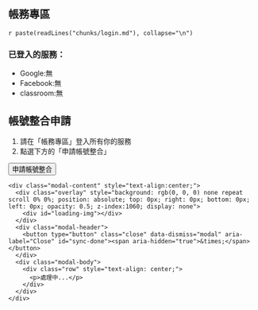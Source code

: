 <!-- scripts: [{"src" : "https://cdn.datatables.net/1.10.13/js/jquery.dataTables.min.js"}] -->
<!-- header-meta: [{"name" : "google-signin-client_id", "content" : "842324757776-nonjllne8m8as9djg51e6cg98h6ijam7.apps.googleusercontent.com"}] -->
<!-- header-link: [{"href" : "https://cdn.datatables.net/1.10.13/css/jquery.dataTables.min.css", "rel" : "stylesheet"}] -->

## 帳務專區

`r paste(readLines("chunks/login.md"), collapse="\n")`

<h3>已登入的服務：</h3>

<ul id="login-account" class="list-group">
  <li id="Google-login" class="list-group-item">Google:<font>無</font></li>
  <li id="Facebook-login" class="list-group-item">Facebook:<font>無</font></li>
  <li id="classroom-login" class="list-group-item">classroom:<font>無</font></li>
</ul>


## 帳號整合申請

1. 請在「帳務專區」登入所有你的服務
2. 點選下方的「申請帳號整合」

<button type="button" class="btn btn-primary btn-lg" data-toggle="modal" data-target="#sync-progress" onclick="datascienceandrSyncAccount();">申請帳號整合</button>

<div class="modal fade" id="sync-progress" tabindex="-1" role="dialog" aria-labelledby="myModalLabel">
  <div class="modal-dialog" role="document">
    <div class="modal-content" style="text-align:center;">
      <div class="overlay" style="background: rgb(0, 0, 0) none repeat scroll 0% 0%; position: absolute; top: 0px; right: 0px; bottom: 0px; left: 0px; opacity: 0.5; z-index:1060; display: none">
        <div id="loading-img"></div>
      </div>
      <div class="modal-header">
        <button type="button" class="close" data-dismiss="modal" aria-label="Close" id="sync-done"><span aria-hidden="true">&times;</span></button>
      </div>
      <div class="modal-body">
        <div class="row" style="text-align: center;">
          <p>處理中...</p>
        </div>
      </div>
    </div>
  </div>
</div>

<div id="fb-root"></div>

<script type="text/javascript">
function datascienceandrGetUserData(service) {
  datascienceandrOverlayDiv.hide();
  $("#" + service + "-login > font").contents().last()[0].textContent = datascienceandrUser;
}
var datascienceandrAuthOrigin;
changeDatascienceandrAuth = function() {
  if (typeof datascienceandrAuth === "undefined" || datascienceandrAuth === null) {
    setTimeout(changeDatascienceandrAuth, 100);
  } else {
    datascienceandrAuthOrigin = datascienceandrAuth;
    datascienceandrAuth = function(service, token) {
      if (service === "classroom") return datascienceandrAuthOrigin(service, token);
      datascienceandrGetUserData(service);
    };
  }
}
changeDatascienceandrAuth();

function syncAccountDone() {
  $("#sync-done").click();
}

function datascienceandrSyncAccount() {
  var googleToken, facebookToken;
  try {
    googleToken = datascienceandr.user.google.getAuthResponse().id_token;
  } catch (e) { }
  try {
    facebookToken = datascienceandr.user.facebook.authResponse.accessToken;
  } catch (e) { }
  var account = datascienceandrClassroomAuthAccount[0].value;
  var password = datascienceandrClassroomAuthPassword[0].value;
  if (account === "") {
    alert("請先登入classroom帳號")
    setTimeout(syncAccountDone, 100);
    return;
  }
  if (password === "") {
    alert("請先登入classroom帳號")
    setTimeout(syncAccountDone, 100);
    return;
  }
  var url = datascienceandrUrls();
  $.ajax({
    url : url + "/api/auth/syncAccount",
    type : "POST",
    data : {
      googleToken : JSON.stringify(googleToken),
      facebookToken : JSON.stringify(facebookToken)
    },
    dataType : "json",
    success: function(data) {
    },
    complete: function() {
      alert("申請成功!");
      syncAccountDone();
    },
    error: function(jqXHR, textStatus, errorThrown) {
      alert("申請失敗，請網頁右下角點開聊天室後找管理員求助. 錯誤訊息: " + errorThrown);
      throw errorThrown;
    },
    timeout: 5000,
    xhrFields: {
      withCredentials: true
    }
  });

}
</script>